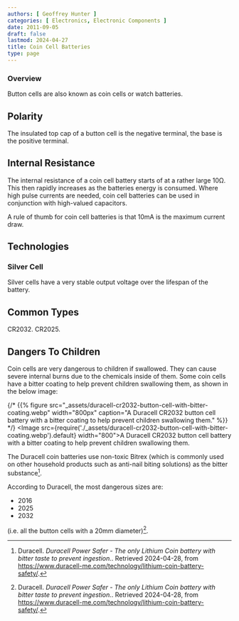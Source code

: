 ```yaml
---
authors: [ Geoffrey Hunter ]
categories: [ Electronics, Electronic Components ]
date: 2011-09-05
draft: false
lastmod: 2024-04-27
title: Coin Cell Batteries
type: page
---
```


<WarningIsNotes />

### Overview

Button cells are also known as coin cells or watch batteries.

## Polarity

The insulated top cap of a button cell is the negative terminal, the base is the positive terminal.

## Internal Resistance

The internal resistance of a coin cell battery starts of at a rather large 10Ω. This then rapidly increases as the batteries energy is consumed. Where high pulse currents are needed, coin cell batteries can be used in conjunction with high-valued capacitors.

A rule of thumb for coin cell batteries is that 10mA is the maximum current draw.

## Technologies

### Silver Cell

Silver cells have a very stable output voltage over the lifespan of the battery.

## Common Types

CR2032. CR2025.

## Dangers To Children

Coin cells are very dangerous to children if swallowed. They can cause severe internal burns due to the chemicals inside of them. Some coin cells have a bitter coating to help prevent children swallowing them, as shown in the below image:

{/* {{% figure src="_assets/duracell-cr2032-button-cell-with-bitter-coating.webp" width="800px" caption="A Duracell CR2032 button cell battery with a bitter coating to help prevent children swallowing them." %}} */}
<Image src={require('./_assets/duracell-cr2032-button-cell-with-bitter-coating.webp').default} width="800">A Duracell CR2032 button cell battery with a bitter coating to help prevent children swallowing them.</Image>

The Duracell coin batteries use non-toxic Bitrex (which is commonly used on other household products such as anti-nail biting solutions) as the bitter substance[^duracell-power-safer].

According to Duracell, the most dangerous sizes are:

* 2016
* 2025
* 2032

(i.e. all the button cells with a 20mm diameter)[^duracell-power-safer].

[^duracell-power-safer]: Duracell. _Duracell Power Safer - The only Lithium Coin battery with bitter taste to prevent ingestion._. Retrieved 2024-04-28, from https://www.duracell-me.com/technology/lithium-coin-battery-safety/.
